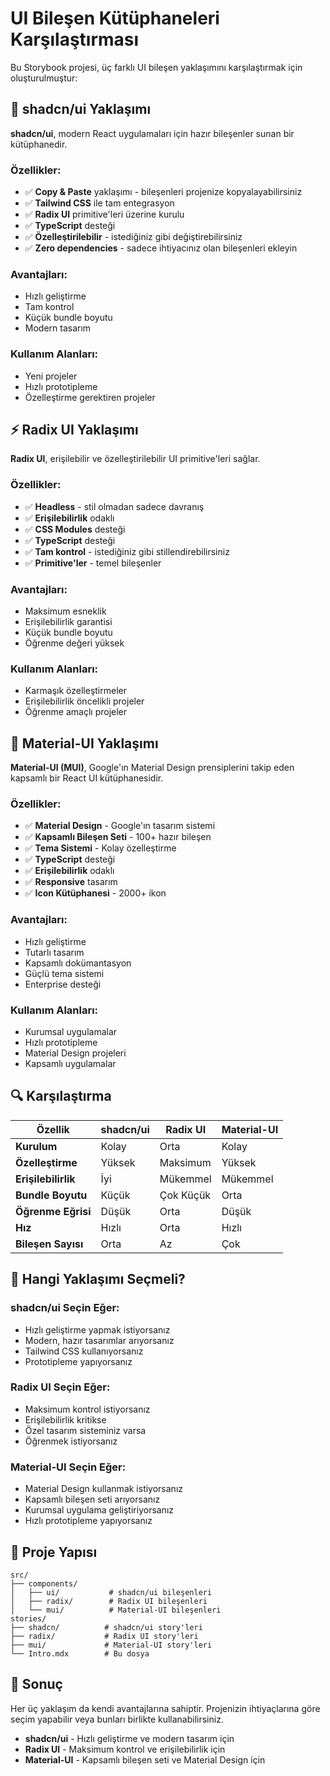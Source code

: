 
<Meta title="Giriş" />

# UI Bileşen Kütüphaneleri Karşılaştırması

Bu Storybook projesi, üç farklı UI bileşen yaklaşımını karşılaştırmak için oluşturulmuştur:

## 🎨 shadcn/ui Yaklaşımı

**shadcn/ui**, modern React uygulamaları için hazır bileşenler sunan bir kütüphanedir.

### Özellikler:

- ✅ **Copy & Paste** yaklaşımı - bileşenleri projenize kopyalayabilirsiniz
- ✅ **Tailwind CSS** ile tam entegrasyon
- ✅ **Radix UI** primitive'leri üzerine kurulu
- ✅ **TypeScript** desteği
- ✅ **Özelleştirilebilir** - istediğiniz gibi değiştirebilirsiniz
- ✅ **Zero dependencies** - sadece ihtiyacınız olan bileşenleri ekleyin

### Avantajları:

- Hızlı geliştirme
- Tam kontrol
- Küçük bundle boyutu
- Modern tasarım

### Kullanım Alanları:

- Yeni projeler
- Hızlı prototipleme
- Özelleştirme gerektiren projeler

## ⚡ Radix UI Yaklaşımı

**Radix UI**, erişilebilir ve özelleştirilebilir UI primitive'leri sağlar.

### Özellikler:

- ✅ **Headless** - stil olmadan sadece davranış
- ✅ **Erişilebilirlik** odaklı
- ✅ **CSS Modules** desteği
- ✅ **TypeScript** desteği
- ✅ **Tam kontrol** - istediğiniz gibi stillendirebilirsiniz
- ✅ **Primitive'ler** - temel bileşenler

### Avantajları:

- Maksimum esneklik
- Erişilebilirlik garantisi
- Küçük bundle boyutu
- Öğrenme değeri yüksek

### Kullanım Alanları:

- Karmaşık özelleştirmeler
- Erişilebilirlik öncelikli projeler
- Öğrenme amaçlı projeler

## 🎨 Material-UI Yaklaşımı

**Material-UI (MUI)**, Google'ın Material Design prensiplerini takip eden kapsamlı bir React UI kütüphanesidir.

### Özellikler:

- ✅ **Material Design** - Google'ın tasarım sistemi
- ✅ **Kapsamlı Bileşen Seti** - 100+ hazır bileşen
- ✅ **Tema Sistemi** - Kolay özelleştirme
- ✅ **TypeScript** desteği
- ✅ **Erişilebilirlik** odaklı
- ✅ **Responsive** tasarım
- ✅ **Icon Kütüphanesi** - 2000+ ikon

### Avantajları:

- Hızlı geliştirme
- Tutarlı tasarım
- Kapsamlı dokümantasyon
- Güçlü tema sistemi
- Enterprise desteği

### Kullanım Alanları:

- Kurumsal uygulamalar
- Hızlı prototipleme
- Material Design projeleri
- Kapsamlı uygulamalar

## 🔍 Karşılaştırma

| Özellik             | shadcn/ui | Radix UI  | Material-UI |
| ------------------- | --------- | --------- | ----------- |
| **Kurulum**         | Kolay     | Orta      | Kolay       |
| **Özelleştirme**    | Yüksek    | Maksimum  | Yüksek      |
| **Erişilebilirlik** | İyi       | Mükemmel  | Mükemmel    |
| **Bundle Boyutu**   | Küçük     | Çok Küçük | Orta        |
| **Öğrenme Eğrisi**  | Düşük     | Orta      | Düşük       |
| **Hız**             | Hızlı     | Orta      | Hızlı       |
| **Bileşen Sayısı**  | Orta      | Az        | Çok         |

## 🚀 Hangi Yaklaşımı Seçmeli?

### shadcn/ui Seçin Eğer:

- Hızlı geliştirme yapmak istiyorsanız
- Modern, hazır tasarımlar arıyorsanız
- Tailwind CSS kullanıyorsanız
- Prototipleme yapıyorsanız

### Radix UI Seçin Eğer:

- Maksimum kontrol istiyorsanız
- Erişilebilirlik kritikse
- Özel tasarım sisteminiz varsa
- Öğrenmek istiyorsanız

### Material-UI Seçin Eğer:

- Material Design kullanmak istiyorsanız
- Kapsamlı bileşen seti arıyorsanız
- Kurumsal uygulama geliştiriyorsanız
- Hızlı prototipleme yapıyorsanız

## 📁 Proje Yapısı

```
src/
├── components/
│   ├── ui/           # shadcn/ui bileşenleri
│   ├── radix/        # Radix UI bileşenleri
│   └── mui/          # Material-UI bileşenleri
stories/
├── shadcn/          # shadcn/ui story'leri
├── radix/           # Radix UI story'leri
├── mui/             # Material-UI story'leri
└── Intro.mdx        # Bu dosya
```

## 🎯 Sonuç

Her üç yaklaşım da kendi avantajlarına sahiptir. Projenizin ihtiyaçlarına göre seçim yapabilir veya bunları birlikte kullanabilirsiniz.

- **shadcn/ui** - Hızlı geliştirme ve modern tasarım için
- **Radix UI** - Maksimum kontrol ve erişilebilirlik için  
- **Material-UI** - Kapsamlı bileşen seti ve Material Design için
